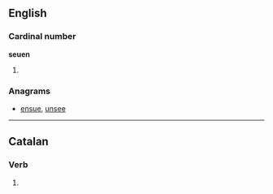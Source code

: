 ==English==

===Cardinal number===
'''seuen'''

# {{obsolete spelling of|seven}}

===Anagrams===
* [[ensue#English|ensue]], [[unsee#English|unsee]]

----

==Catalan==

===Verb===
{{infl|ca|verb form}}

# {{ca-verb form of|p=3|n=pl|t=pres|m=ind|seure}}